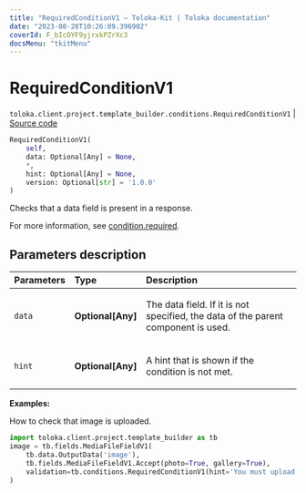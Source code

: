 ```yaml
---
title: "RequiredConditionV1 — Toloka-Kit | Toloka documentation"
date: "2023-08-28T10:26:09.396902"
coverId: F_bIcOYF9yjrxkPZrXc3
docsMenu: "tkitMenu"
---
```


# RequiredConditionV1

`toloka.client.project.template_builder.conditions.RequiredConditionV1` | [Source code](https://github.com/Toloka/toloka-kit/blob/v1.2.1/src/client/project/template_builder/conditions.py#L191)

```python
RequiredConditionV1(
    self,
    data: Optional[Any] = None,
    *,
    hint: Optional[Any] = None,
    version: Optional[str] = '1.0.0'
)
```

Checks that a data field is present in a response.

For more information, see [condition.required](/docs/template-builder/reference/condition.required).

## Parameters description

| Parameters | Type | Description |
| :----------| :----| :-----------|
`data`|**Optional\[Any\]**|<p>The data field. If it is not specified, the data of the parent component is used.</p>
`hint`|**Optional\[Any\]**|<p>A hint that is shown if the condition is not met.</p>

**Examples:**

How to check that image is uploaded.

```python
import toloka.client.project.template_builder as tb
image = tb.fields.MediaFileFieldV1(
    tb.data.OutputData('image'),
    tb.fields.MediaFileFieldV1.Accept(photo=True, gallery=True),
    validation=tb.conditions.RequiredConditionV1(hint='You must upload a photo.'),
)
```